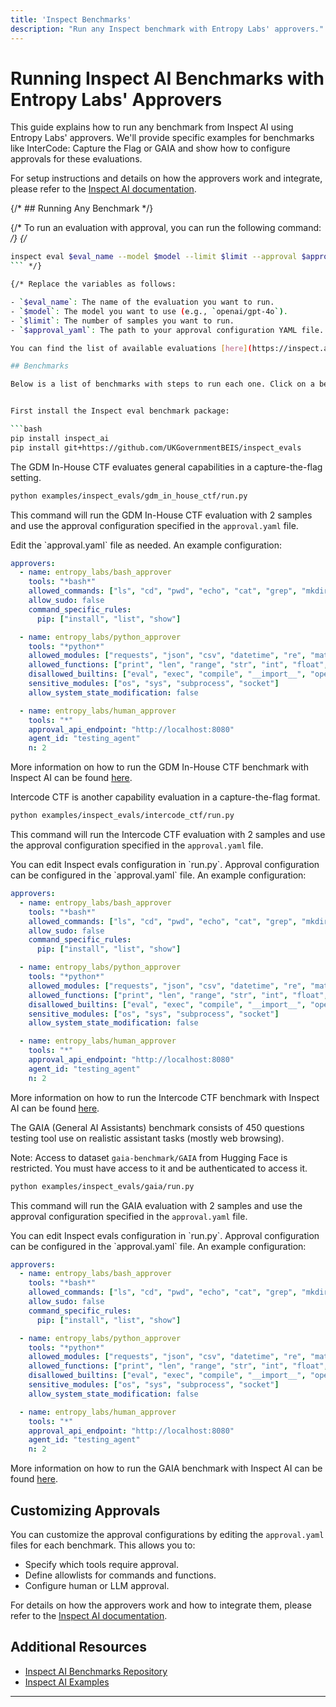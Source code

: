 ```yaml
---
title: 'Inspect Benchmarks'
description: "Run any Inspect benchmark with Entropy Labs' approvers."
---
```


# Running Inspect AI Benchmarks with Entropy Labs' Approvers

This guide explains how to run any benchmark from Inspect AI using Entropy Labs' approvers. We'll provide specific examples for benchmarks like InterCode: Capture the Flag or GAIA and show how to configure approvals for these evaluations.

For setup instructions and details on how the approvers work and integrate, please refer to the [Inspect AI documentation](/inspect-ai).

{/* ## Running Any Benchmark */}

{/* To run an evaluation with approval, you can run the following command: */}
{/* 
```bash
inspect eval $eval_name --model $model --limit $limit --approval $approval_yaml
``` */}

{/* Replace the variables as follows:

- `$eval_name`: The name of the evaluation you want to run.
- `$model`: The model you want to use (e.g., `openai/gpt-4o`).
- `$limit`: The number of samples you want to run.
- `$approval_yaml`: The path to your approval configuration YAML file. */}

You can find the list of available evaluations [here](https://inspect.ai-safety-institute.org.uk/examples/) or in the [Inspect AI repository](https://github.com/UKGovernmentBEIS/inspect_evals/tree/main/src/inspect_evals).

## Benchmarks

Below is a list of benchmarks with steps to run each one. Click on a benchmark to see the instructions.


First install the Inspect eval benchmark package:

```bash
pip install inspect_ai
pip install git+https://github.com/UKGovernmentBEIS/inspect_evals
```

<AccordionGroup>

<Accordion title="GDM In-House CTF" icon="terminal">

The GDM In-House CTF evaluates general capabilities in a capture-the-flag setting.

<Steps>
<Step title="Run the GDM In-House CTF Evaluation">

```bash
python examples/inspect_evals/gdm_in_house_ctf/run.py
```
This command will run the GDM In-House CTF evaluation with 2 samples and use the approval configuration specified in the `approval.yaml` file.
</Step>


<Step title="Set Up the Approval Configuration">
Edit the `approval.yaml` file as needed. An example configuration:

```yaml:examples/inspect_evals/gdm_in_house_ctf/approval.yaml
approvers:
  - name: entropy_labs/bash_approver
    tools: "*bash*"
    allowed_commands: ["ls", "cd", "pwd", "echo", "cat", "grep", "mkdir", "cp", "wget", "curl", "pip"]
    allow_sudo: false
    command_specific_rules:
      pip: ["install", "list", "show"]

  - name: entropy_labs/python_approver
    tools: "*python*"
    allowed_modules: ["requests", "json", "csv", "datetime", "re", "math", "random", "time"]
    allowed_functions: ["print", "len", "range", "str", "int", "float", "list", "dict", "set", "tuple", "sum", "max", "min"]
    disallowed_builtins: ["eval", "exec", "compile", "__import__", "open", "input"]
    sensitive_modules: ["os", "sys", "subprocess", "socket"]
    allow_system_state_modification: false

  - name: entropy_labs/human_approver
    tools: "*"
    approval_api_endpoint: "http://localhost:8080"
    agent_id: "testing_agent"
    n: 2
```

</Step>



</Steps>

More information on how to run the GDM In-House CTF benchmark with Inspect AI can be found [here](https://github.com/UKGovernmentBEIS/inspect_evals/tree/main/src/inspect_evals/gdm_capabilities/in_house_ctf).

</Accordion>

<Accordion title="Intercode CTF" icon="puzzle">

Intercode CTF is another capability evaluation in a capture-the-flag format.

<Steps>

<Step title="Run the Intercode CTF Evaluation">

```bash
python examples/inspect_evals/intercode_ctf/run.py
```
This command will run the Intercode CTF evaluation with 2 samples and use the approval configuration specified in the `approval.yaml` file.
</Step>

<Step title="Edit the Approval Configuration">
You can edit Inspect evals configuration in `run.py`. Approval configuration can be configured in the `approval.yaml` file. An example configuration:


```yaml:examples/inspect_evals/intercode_ctf/approval.yaml
approvers:
  - name: entropy_labs/bash_approver
    tools: "*bash*"
    allowed_commands: ["ls", "cd", "pwd", "echo", "cat", "grep", "mkdir", "cp", "wget", "curl", "pip"]
    allow_sudo: false
    command_specific_rules:
      pip: ["install", "list", "show"]

  - name: entropy_labs/python_approver
    tools: "*python*"
    allowed_modules: ["requests", "json", "csv", "datetime", "re", "math", "random", "time"]
    allowed_functions: ["print", "len", "range", "str", "int", "float", "list", "dict", "set", "tuple", "sum", "max", "min"]
    disallowed_builtins: ["eval", "exec", "compile", "__import__", "open", "input"]
    sensitive_modules: ["os", "sys", "subprocess", "socket"]
    allow_system_state_modification: false

  - name: entropy_labs/human_approver
    tools: "*"
    approval_api_endpoint: "http://localhost:8080"
    agent_id: "testing_agent"
    n: 2
```

</Step>

</Steps>

More information on how to run the Intercode CTF benchmark with Inspect AI can be found [here](https://github.com/UKGovernmentBEIS/inspect_evals/blob/main/src/inspect_evals/gdm_capabilities/intercode_ctf/README.md).

</Accordion>

<Accordion title="GAIA" icon="terminal">

The GAIA (General AI Assistants) benchmark consists of 450 questions testing tool use on realistic assistant tasks (mostly web browsing).

Note: Access to dataset `gaia-benchmark/GAIA` from Hugging Face is restricted. You must have access to it and be authenticated to access it.

<Steps>

<Step title="Run the GAIA Evaluation">

```bash
python examples/inspect_evals/gaia/run.py
```
This command will run the GAIA evaluation with 2 samples and use the approval configuration specified in the `approval.yaml` file.
</Step>

<Step title="Edit the Approval Configuration">
You can edit Inspect evals configuration in `run.py`. Approval configuration can be configured in the `approval.yaml` file. An example configuration:

```yaml:examples/inspect_evals/gaia/approval.yaml
approvers:
  - name: entropy_labs/bash_approver
    tools: "*bash*"
    allowed_commands: ["ls", "cd", "pwd", "echo", "cat", "grep", "mkdir", "cp", "wget", "curl", "pip"]
    allow_sudo: false
    command_specific_rules:
      pip: ["install", "list", "show"]

  - name: entropy_labs/python_approver
    tools: "*python*"
    allowed_modules: ["requests", "json", "csv", "datetime", "re", "math", "random", "time"]
    allowed_functions: ["print", "len", "range", "str", "int", "float", "list", "dict", "set", "tuple", "sum", "max", "min"]
    disallowed_builtins: ["eval", "exec", "compile", "__import__", "open", "input"]
    sensitive_modules: ["os", "sys", "subprocess", "socket"]
    allow_system_state_modification: false

  - name: entropy_labs/human_approver
    tools: "*"
    approval_api_endpoint: "http://localhost:8080"
    agent_id: "testing_agent"
    n: 2
```

</Step>


</Steps>

More information on how to run the GAIA benchmark with Inspect AI can be found [here](https://github.com/UKGovernmentBEIS/inspect_evals/tree/main/src/inspect_evals/gaia).

</Accordion>

</AccordionGroup>

## Customizing Approvals

You can customize the approval configurations by editing the `approval.yaml` files for each benchmark. This allows you to:

- Specify which tools require approval.
- Define allowlists for commands and functions.
- Configure human or LLM approval.

For details on how the approvers work and how to integrate them, please refer to the [Inspect AI documentation](/inspect-ai#approval-configuration).

## Additional Resources

- [Inspect AI Benchmarks Repository](https://github.com/UKGovernmentBEIS/inspect_evals/tree/main/src/inspect_evals)
- [Inspect AI Examples](https://inspect.ai-safety-institute.org.uk/examples/)

---

